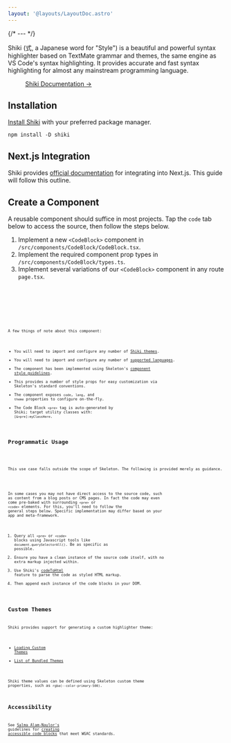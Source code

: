 ```yaml
---
layout: '@layouts/LayoutDoc.astro'
---
```




{/* --- */}

<p class="text-xl">
	Shiki (式, a Japanese word for "Style") is a beautiful and powerful syntax highlighter based on TextMate grammar and themes, the same
	engine as VS Code's syntax highlighting. It provides accurate and fast syntax highlighting for almost any mainstream programming language.
</p>

<figure class="card-filled-enhanced flex justify-center gap-4 p-8">
	<a href="https://shiki.style/" target="_blank" class="btn preset-filled">
		Shiki Documentation &rarr;
	</a>
</figure>

## Installation

[Install Shiki](https://shiki.style/guide/install) with your preferred package manager.

```console
npm install -D shiki
```

## Next.js Integration

Shiki provides [official documentation](https://shiki.style/packages/next) for integrating into Next.js. This guide will follow this outline.

## Create a Component

A reusable component should suffice in most projects. Tap the `code` tab below to access the source, then follow the steps below.

1. Implement a new `<CodeBlock>` component in `/src/components/CodeBlock/CodeBlock.tsx`.
2. Implement the required component prop types in `/src/components/CodeBlock/types.ts`.
3. Implement several variations of our `<CodeBlock>` component in any route `page.tsx`.

<Preview client:load>
	<Fragment slot="preview">
		<Example />
	</Fragment>
	<Fragment slot="code">
		<div class="space-y-4">
			<Code code={ReactComponentRaw} lang="tsx" title="CodeBlock.tsx" />
			<Code code={TypesRaw} lang="ts" title="types.ts" />
			<Code code={ReactPageRaw} lang="tsx" title="page.tsx" />
		</div>
	</Fragment>
</Preview>

A few things of note about this component:

- You will need to import and configure any number of [Shiki themes](https://shiki.style/themes).
- You will need to import and configure any number of [supported languages](https://shiki.style/languages).
- The component has been implemented using Skeleton's [component style guidelines](http://localhost:4321/docs/resources/contribute/components).
- This provides a number of style props for easy customization via Skeleton's standard conventions.
- The component exposes `code`, `lang`, and `theme` properties to configure on-the-fly.
- The Code Block `<pre>` tag is auto-generated by Shiki; target utility classes with: `[&>pre]:myClassHere`.

## Programmatic Usage

<div class="card preset-outlined-warning-500 p-8 space-y-8">
	<p>This use case falls outside the scope of Skeleton. The following is provided merely as guidance.</p>
</div>

In some cases you may not have direct access to the source code, such as content from a blog posts or CMS pages. In fact the code may even come pre-baked with surrounding `<pre>` or `<code>` elements. For this, you'll need to follow the general steps below. Specific implementation may differ based on your app and meta-framework.

1. Query all `<pre>` or `<code>` blocks using Javascript tools like `document.querySelectorAll()`. Be as specific as possible.
2. Ensure you have a clean instance of the source code itself, with no extra markup injected within.
3. Use Shiki's [codeToHtml](https://shiki.style/guide/install#shorthands) feature to parse the code as styled HTML markup.
4. Then append each instance of the code blocks in your DOM.

## Custom Themes

Shiki provides support for generating a custom highlighter theme:

- [Loading Custom Themes](https://shiki.style/guide/load-theme)
- [List of Bundled Themes](https://shiki.style/themes)

Shiki theme values can be defined using Skeleton custom theme properties, such as `rgba(--color-primary-500)`.

## Accessibility

See [Salma Alam-Naylor's](https://whitep4nth3r.com/about/) guidelines for [creating accessible code blocks](https://whitep4nth3r.com/blog/how-to-make-your-code-blocks-accessible-on-your-website/) that meet WGAC standards.
